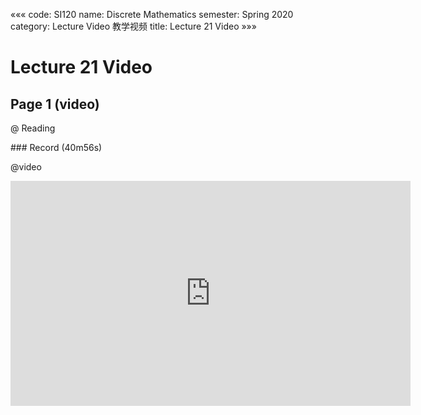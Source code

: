 «««
code: SI120
name: Discrete Mathematics
semester: Spring 2020
category: Lecture Video 教学视频
title: Lecture 21 Video
»»»

# Lecture 21 Video

## Page 1 (video)

@ Reading

<div class="markdown-body">
### Record (40m56s)
</div>

@video

<iframe src="https://watchsb.com/e/7rtj15ndtpw6.html" frameborder=0 marginwidth=0 marginheight=0 scrolling=no width=640 height=360 allowfullscreen></iframe>


